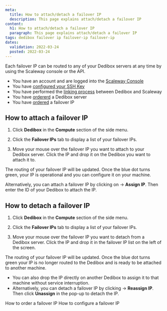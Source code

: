 ```yaml
---
meta:
  title: How to attach/detach a failover IP
  description: This page explains attach/detach a failover IP
content:
  h1: How to attach/detach a failover IP
  paragraph: This page explains attach/detach a failover IP
tags: dedibox failover ip failover-ip failover-ip
dates:
  validation: 2022-03-24
  posted: 2022-03-24
---
```


Each failover IP can be routed to any of your Dedibox servers at any time by using the Scaleway console or the API.

<Message type="requirement">

<Message type="requirement">

  - You have an account and are logged into the [Scaleway Console](https://console.scaleway.com) 
  - You have [configured your SSH Key](/console/my-project/how-to/create-ssh-key)
  - You have performed the [linking process](/compute/dedibox/how-to/link-dedibox-account/) between Dedibox and Scaleway
  - You have [ordererd](/compute/dedibox/how-to/order-dedibox) a Dedibox server
  - You have [ordered](/compute/dedibox/how-to/order-failover-ip/) a failover IP

</Message>

## How to attach a failover IP

1. Click **Dedibox** in the **Compute** section of the side menu.

2. Click the **Failover IPs** tab to display a list of your failover IPs.

3. Move your mouse over the failover IP you want to attach to your Dedibox server. Click the IP and drop it on the Dedibox you want to attach it to.

    <Lightbox src="scaleway-dragndrop-failover-ip.gif" alt="" />

The routing of your failover IP will be updated. Once the blue dot turns green, your IP is operational and you can configure it on your machine.

<Message type="tip">

Alternatively, you can attach a failover IP by clicking on <Icon name="more" /> -> **Assign IP**. Then enter the ID of your Dedibox to attach the IP.

</Message>

## How to detach a failover IP 

1. Click **Dedibox** in the **Compute** section of the side menu.

2. Click the **Failover IPs** tab to display a list of your failover IPs.

3. Move your mouse over the failover IP you want to detach from a Dedibox server. Click the IP and drop it in the failover IP list on the left of the screen.

The routing of your failover IP will be updated. Once the blue dot turns green your IP is no longer routed to the Dedibox and is ready to be attached to another machine.

<Message type="tip">

* You can also drop the IP directly on another Dedibox to assign it to that machine without service interruption.
* Alternatively, you can detach a failover IP by clicking <Icon name="more" /> -> **Reassign IP**. Then click **Unassign** in the pop-up to detach the IP.

</Message>

 <Navigation title="See Also">
  <PreviousButton to="/compute/dedibox/how-to/order-failover-ip">How to order a failover IP</PreviousButton>
  <NextButton to="/compute/dedibox/how-to/configure-failover-ip">How to configure a failover IP</NextButton>
</Navigation>